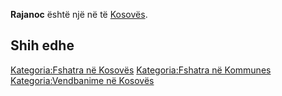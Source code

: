 {{Fshat në 
 | Emri                = Rajanoc
 | EmriAlt                = 
 | NAME_SHORT_FORM=      
 | NAME_GENERIC=      
 | NAME_SORT_NAME_RO=      RAJANOC
 | FULL_NAME_RO = Rajanoc
 | FULL_NAME_ND_RO=Rajanoc
 | SORT_NAME_RG=RAJANOC
 | FULL_NAME_RG=Rajanoc
 | FULL_NAME_ND_RG=Rajanoc
 | SRP_NAME_SHORT_FORM=      
 | SRP_NAME_GENERIC=      
 | SRP_NAME_SORT_NAME_RO=      
 | SRP_FULL_NAME_RO = 
 | SRP_FULL_NAME_ND_RO=
 | SRP_SORT_NAME_RG=
 | SRP_FULL_NAME_RG=
 | SRP_FULL_NAME_ND_RG=
 | Emri (Rasa dhanore) = 
 | Figura              = 
 | Shteti              = Kosovo
 | Komuna              = 
 | Kodi postar         = 
 | Sipërfaqja          = 

 | Popullsia           = 

 | Regj. i popullsisë  = 
 | Dend. e popullsisë  = 
 | Faqja zyrtare       = 
 <!--- Koordinatat ----> 
 | Gjerësia            = 42.535278
 | Gjatësia            = 21.540556
 | Lartësia            = 
}}
'''Rajanoc''' është një [[]] në [[]] të [[Kosovës]].

<!-- == Gjeografia == -->
<!-- == Historia == -->
<!-- == Demografia == -->
== Shih edhe ==
{{Komuna }}
{{Kosovo-Administrata-Cung}}

[[Kategoria:Fshatra në Kosovës]]
[[Kategoria:Fshatra në Kommunes ]]
[[Kategoria:Vendbanime në Kosovës]]
